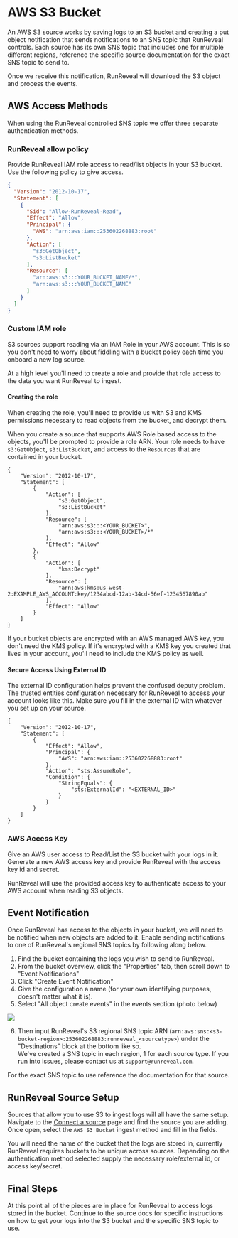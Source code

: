 
# AWS S3 Bucket

An AWS S3 source works by saving logs to an S3 bucket and creating a put object notification that sends notifications to an SNS topic that RunReveal controls.
Each source has its own SNS topic that includes one for multiple different regions, reference the specific source documentation for the exact SNS topic to send to.

Once we receive this notification, RunReveal will download the S3 object and process the events.

## AWS Access Methods

When using the RunReveal controlled SNS topic we offer three separate authentication methods.

### RunReveal allow policy

Provide RunReveal IAM role access to read/list objects in your S3 bucket. Use the following policy to give access.

```json
{
  "Version": "2012-10-17",
  "Statement": [
    {
      "Sid": "Allow-RunReveal-Read",
      "Effect": "Allow",
      "Principal": {
        "AWS": "arn:aws:iam::253602268883:root"
      },
      "Action": [
        "s3:GetObject",
        "s3:ListBucket"
      ],
      "Resource": [
        "arn:aws:s3:::YOUR_BUCKET_NAME/*",
        "arn:aws:s3:::YOUR_BUCKET_NAME"
      ]
    }
  ]
}
```

### Custom IAM role

S3 sources support reading via an IAM Role in your AWS account. This is so you don't need to worry about fiddling with a bucket policy each time you onboard a new log source.

At a high level you'll need to create a role and provide that role access to the data you want RunReveal to ingest.

#### Creating the role

When creating the role, you'll need to provide us with S3 and KMS permissions necessary to read objects from the bucket, and decrypt them.

When you create a source that supports AWS Role based access to the objects, you'll be prompted to provide a role ARN. Your role needs to have `s3:GetObject`, `s3:ListBucket`, and access to the `Resources` that are contained in your bucket.

```
{
    "Version": "2012-10-17",
    "Statement": [
        {
            "Action": [
                "s3:GetObject",
                "s3:ListBucket"
            ],
            "Resource": [
                "arn:aws:s3:::<YOUR_BUCKET>",
                "arn:aws:s3:::<YOUR_BUCKET>/*"
            ],
            "Effect": "Allow"
        },
        {
            "Action": [
                "kms:Decrypt"
            ],
            "Resource": [
                "arn:aws:kms:us-west-2:EXAMPLE_AWS_ACCOUNT:key/1234abcd-12ab-34cd-56ef-1234567890ab"
            ],
            "Effect": "Allow"
        }
    ]
}
```

<Callout type="info">
  If your bucket objects are encrypted with an AWS managed AWS key, you don't need the KMS policy. 
  If it's encrypted with a KMS key you created that lives in your account, you'll need to include the KMS policy as well.
</Callout>

#### Secure Access Using External ID

The external ID configuration helps prevent the confused deputy problem. 
The trusted entities configuration necessary for RunReveal to access your account looks like this. 
Make sure you fill in the external ID with whatever you set up on your source.

```
{
    "Version": "2012-10-17",
    "Statement": [
        {
            "Effect": "Allow",
            "Principal": {
                "AWS": "arn:aws:iam::253602268883:root"
            },
            "Action": "sts:AssumeRole",
            "Condition": {
                "StringEquals": {
                    "sts:ExternalId": "<EXTERNAL_ID>"
                }
            }
        }
    ]
}
```

### AWS Access Key

Give an AWS user access to Read/List the S3 bucket with your logs in it. Generate a new AWS access key and provide RunReveal with the access key id and secret.

RunReveal will use the provided access key to authenticate access to your AWS account when reading S3 objects.

## Event Notification

Once RunReveal has access to the objects in your bucket, we will need to be notified when new objects are added to it.
Enable sending notifications to one of RunReveal's regional SNS topics by following along below.

1. Find the bucket containing the logs you wish to send to RunReveal.
2. From the bucket overview, click the "Properties" tab, then scroll down to "Event Notifications"
3. Click "Create Event Notification"
4. Give the configuration a name (for your own identifying purposes, doesn't matter what it is).
5. Select "All object create events" in the events section (photo below)

<img src="/s3-role-2.png"/>

6. Then input RunReveal's S3 regional SNS topic ARN (`arn:aws:sns:<s3-bucket-region>:253602268883:runreveal_<sourcetype>`) under the "Destinations" block at the bottom like so.  
We've created a SNS topic in each region, 1 for each source type. If you run into issues, please contact us at `support@runreveal.com`.&#x20;

<Callout type="info">
  For the exact SNS topic to use reference the documentation for that source.
</Callout>

## RunReveal Source Setup

Sources that allow you to use S3 to ingest logs will all have the same setup.
Navigate to the [Connect a source](https://runreveal.com/dash/sources/add) page and find the source you are adding.
Once open, select the `AWS S3 Bucket` ingest method and fill in the fields.

You will need the name of the bucket that the logs are stored in, currently RunReveal requires buckets to be unique across sources.
Depending on the authentication method selected supply the necessary role/external id, or access key/secret.

## Final Steps

At this point all of the pieces are in place for RunReveal to access logs stored in the bucket. 
Continue to the source docs for specific instructions on how to get your logs into the S3 bucket and the specific SNS topic to use.
